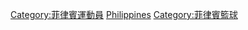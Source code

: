 [[Category:菲律賓運動員|Category:菲律賓運動員]]
[[Category:各國籃球運動員|Philippines]]
[[Category:菲律賓籃球|Category:菲律賓籃球]]